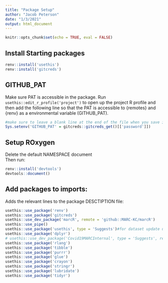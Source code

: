 ```yaml
---
title: "Package Setup"
author: "Jacob Peterson"
date: "1/3/2021"
output: html_document
---
```


```r
knitr::opts_chunk$set(echo = TRUE, eval = FALSE)
```

## Install Starting packages
```r
renv::install('usethis')
renv::install('gitcreds')
```

## GITHUB_PAT
Make sure PAT is accessible in the package. Run `usethis::edit_r_profile('project')` to open up the project R profile and then add the following line so that the PAT is accessible to {remotes} and {renv} as a environmental variable (GITHUB_PAT). 
```r
#make sure to leave a blank line at the end of the file when you save it
Sys.setenv('GITHUB_PAT' = gitcreds::gitcreds_get()[['password']])

```


## Setup ROxygen
Delete the default NAMESPACE document  
Then run:
```r
renv::install('devtools')
devtools::document()
```



## Add packages to imports:
Adds the relevant lines to the package DESCTIPTION file:
```r
usethis::use_package('renv')
usethis::use_package('gitcreds')
usethis::use_dev_package('marcR', remote = 'github::MARC-KC/marcR')
usethis::use_pipe()
usethis::use_package('usethis', type = 'Suggests')#for dataset update using updatePublicStaticDatasets()
usethis::use_package('dplyr')
# usethis::use_dev_package('Covid19MARCInternal', type = 'Suggests', remote = 'github::MARC-KC/Covid19MARCInternal')
usethis::use_package('rlang')
usethis::use_package('tibble')
usethis::use_package('purrr')
usethis::use_package('glue')
usethis::use_package('crayon')
usethis::use_package('stringr')
usethis::use_package('lubridate')
usethis::use_package('tidyr')
```






